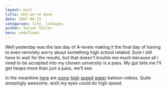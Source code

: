 ```yaml
---
layout: post
title: And we're done
date: 2007-06-23
categories: life, linkages
author: Swizec Teller
hero: undefined
---
```


Well yesterday was the last day of A-levels making it the final day of having to even remotely worry about something high school related. Sure I still have to wait for the results, but that doesn't trouble me much because all I need to be accepted into my chosen university is a pass. My gut tells me I'll get heaps more than just a pass, we'll see.

In the meantime [here](http://uk.youtube.com/watch?v=XngQJzAmVm8) are [some](http://uk.youtube.com/watch?v=4luRhIxvAX8) [high](http://uk.youtube.com/watch?v=n3g5MKeqBwI) [speed](http://uk.youtube.com/watch?v=66qZq_8eP20) [water](http://uk.youtube.com/watch?v=WWjRzy-pTsE) balloon videos. Quite amazingly awesome, wish my eyes could do high speed.
